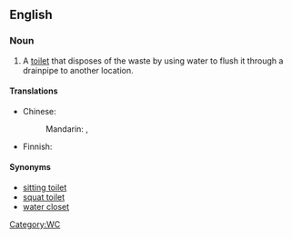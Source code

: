 ==English==
{{wikipedia}}

===Noun===
{{en-noun}}

# A [[toilet]] that disposes of the waste by using water to flush it through a drainpipe to another location.

====Translations====
{{trans-top|toilet that disposes of waste by using water to flush}}
* Chinese:
*: Mandarin: {{t|zh|抽水馬桶|sc=Hani}}, {{t|zh|抽水马桶|tr=chōushuǐ mǎtǒng|sc=Hani}}
{{trans-mid}}
* Finnish: {{t|fi|huuhtelukäymälä}}
{{trans-bottom}}

====Synonyms====
* [[sitting toilet]]
* [[squat toilet]]
* [[water closet]]

[[Category:WC]]